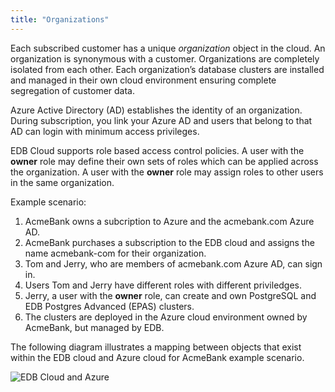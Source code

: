 ```yaml
---
title: "Organizations"
---
```



Each subscribed customer has a unique *organization* object in the cloud. An organization is synonymous with a customer. Organizations are completely isolated from each other. Each organization’s database clusters are installed and managed in their own cloud environment ensuring complete segregation of customer data.

Azure Active Directory (AD) establishes the identity of an organization. During subscription, you link your Azure AD and users that belong to that AD can login with minimum access privileges.

EDB Cloud supports role based access control policies. A user with the **owner** role may define their own sets of roles which can be applied across the organization. A user with the **owner** role may assign roles to other users in the same organization.

Example scenario:
1. AcmeBank owns a subcription to Azure and the acmebank.com Azure AD.
1. AcmeBank purchases a subscription to the EDB cloud and assigns the name acmebank-com for their organization.
1. Tom and Jerry, who are members of acmebank.com Azure AD, can sign in.
1. Users Tom and Jerry have different roles with different priviledges.
1. Jerry, a user with the **owner** role, can create and own PostgreSQL and EDB Postgres Advanced (EPAS) clusters. 
2. The clusters are deployed in the Azure cloud environment owned by AcmeBank, but managed by EDB.

The following diagram illustrates a mapping between objects that exist within the EDB cloud and Azure cloud for AcmeBank example scenario.

![*EDB Cloud and Azure*](images/orgmap.png )

